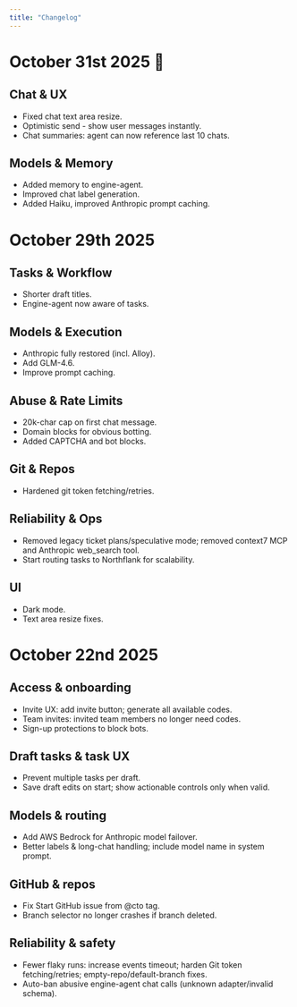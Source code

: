 ```yaml
---
title: "Changelog"
---
```


# **October 31st 2025 🎃**

## Chat & UX

- Fixed chat text area resize.
- Optimistic send - show user messages instantly.
- Chat summaries: agent can now reference last 10 chats.

## Models & Memory

- Added memory to engine-agent.
- Improved chat label generation.
- Added Haiku, improved Anthropic prompt caching.

# **October 29th 2025**

## Tasks & Workflow

- Shorter draft titles.
- Engine-agent now aware of tasks.

## Models & Execution

- Anthropic fully restored (incl. Alloy).
- Add GLM-4.6.
- Improve prompt caching.

## Abuse & Rate Limits

- 20k-char cap on first chat message.
- Domain blocks for obvious botting.
- Added CAPTCHA and bot blocks.

## Git & Repos

- Hardened git token fetching/retries.

## Reliability & Ops

- Removed legacy ticket plans/speculative mode; removed context7 MCP and Anthropic web_search tool.
- Start routing tasks to Northflank for scalability.

## UI

- Dark mode.
- Text area resize fixes.

# **October 22nd 2025**

## Access & onboarding

- Invite UX: add invite button; generate all available codes.
- Team invites: invited team members no longer need codes.
- Sign-up protections to block bots.

## Draft tasks & task UX

- Prevent multiple tasks per draft.
- Save draft edits on start; show actionable controls only when valid.

## Models & routing

- Add AWS Bedrock for Anthropic model failover.
- Better labels & long-chat handling; include model name in system prompt.

## GitHub & repos

- Fix Start GitHub issue from @cto tag.
- Branch selector no longer crashes if branch deleted.

## Reliability & safety

- Fewer flaky runs: increase events timeout; harden Git token fetching/retries; empty-repo/default-branch fixes.
- Auto-ban abusive engine-agent chat calls (unknown adapter/invalid schema).